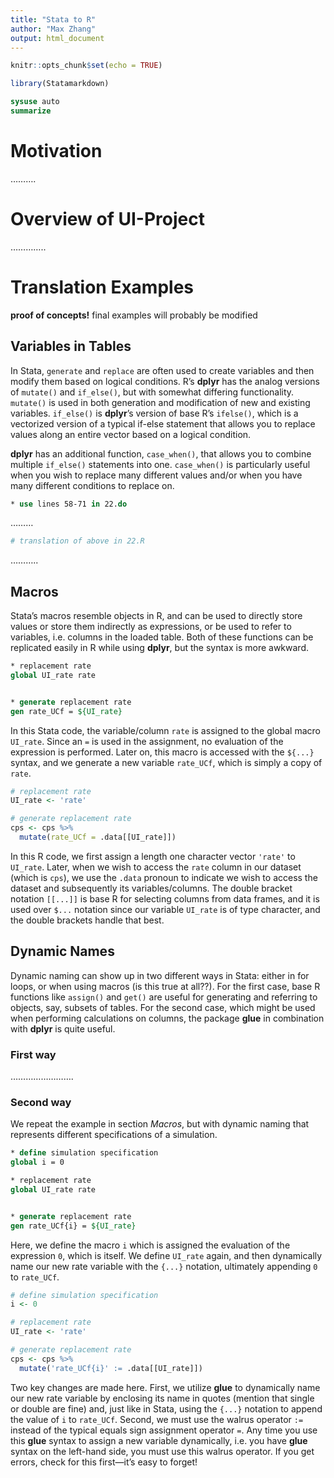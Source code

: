 ```yaml
---
title: "Stata to R"
author: "Max Zhang"
output: html_document
---
```


```r
knitr::opts_chunk$set(echo = TRUE)
```

```r
library(Statamarkdown)
```

```stata
sysuse auto
summarize
```

# Motivation

..........


# Overview of UI-Project

..............


# Translation Examples

**proof of concepts!** final examples will probably be modified

## Variables in Tables

In Stata, `generate` and `replace` are often used to create variables and then modify them based on logical conditions. R's **dplyr** has the analog versions of `mutate()` and `if_else()`, but with somewhat differing functionality. `mutate()` is used in both generation and modification of new and existing variables. `if_else()` is **dplyr**'s version of base R's `ifelse()`, which is a vectorized version of a typical if-else statement that allows you to replace values along an entire vector based on a logical condition.

**dplyr** has an additional function, `case_when()`, that allows you to combine multiple `if_else()` statements into one. `case_when()` is particularly useful when you wish to replace many different values and/or when you have many different conditions to replace on.

```stata
* use lines 58-71 in 22.do
```

.........


```r
# translation of above in 22.R
```

...........


## Macros

Stata's macros resemble objects in R, and can be used to directly store values or store them indirectly as expressions, or be used to refer to variables, i.e. columns in the loaded table. Both of these functions can be replicated easily in R while using **dplyr**, but the syntax is more awkward.

```stata
* replacement rate
global UI_rate rate


* generate replacement rate
gen rate_UCf = ${UI_rate}
```

In this Stata code, the variable/column `rate` is assigned to the global macro `UI_rate`. Since an `=` is used in the assignment, no evaluation of the expression is performed. Later on, this macro is accessed with the `${...}` syntax, and we generate a new variable `rate_UCf`, which is simply a copy of `rate`.

```r
# replacement rate
UI_rate <- 'rate'

# generate replacement rate
cps <- cps %>% 
  mutate(rate_UCf = .data[[UI_rate]])
```

In this R code, we first assign a length one character vector `'rate'` to `UI_rate`. Later, when we wish to access the `rate` column in our dataset (which is `cps`), we use the `.data` pronoun to indicate we wish to access the dataset and subsequently its variables/columns. The double bracket notation `[[...]]` is base R for selecting columns from data frames, and it is used over `$...` notation since our variable `UI_rate` is of type character, and the double brackets handle that best.


## Dynamic Names

Dynamic naming can show up in two different ways in Stata: either in for loops, or when using macros (is this true at all??). For the first case, base R functions like `assign()` and `get()` are useful for generating and referring to objects, say, subsets of tables. For the second case, which might be used when performing calculations on columns, the package **glue** in combination with **dplyr** is quite useful.

### First way

.........................


### Second way

We repeat the example in section *Macros*, but with dynamic naming that represents different specifications of a simulation.

```stata
* define simulation specification
global i = 0

* replacement rate
global UI_rate rate


* generate replacement rate
gen rate_UCf{i} = ${UI_rate}
```

Here, we define the macro `i` which is assigned the evaluation of the expression `0`, which is itself. We define `UI_rate` again, and then dynamically name our new rate variable with the `{...}` notation, ultimately appending `0` to `rate_UCf`.

```r
# define simulation specification
i <- 0

# replacement rate
UI_rate <- 'rate'

# generate replacement rate
cps <- cps %>% 
  mutate('rate_UCf{i}' := .data[[UI_rate]])
```

Two key changes are made here. First, we utilize **glue** to dynamically name our new rate variable by enclosing its name in quotes (mention that single or double are fine) and, just like in Stata, using the `{...}` notation to append the value of `i` to `rate_UCf`. Second, we must use the walrus operator `:=` instead of the typical equals sign assignment operator `=`. Any time you use this **glue** syntax to assign a new variable dynamically, i.e. you have **glue** syntax on the left-hand side, you must use this walrus operator. If you get errors, check for this first---it's easy to forget!
